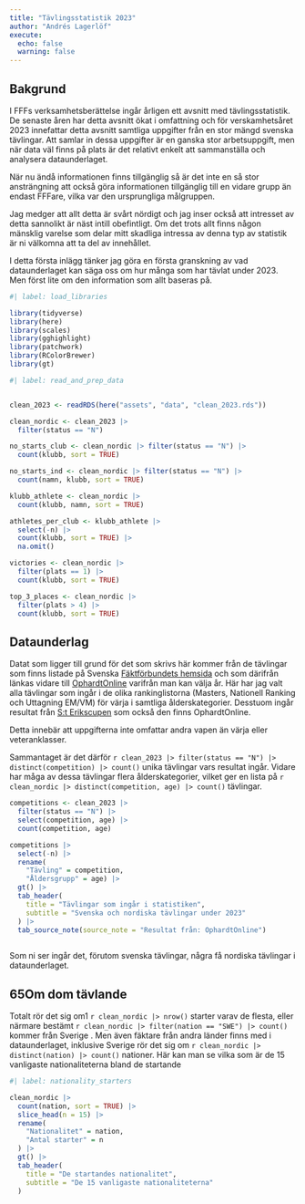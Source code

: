 ```yaml
---
title: "Tävlingsstatistik 2023"
author: "Andrés Lagerlöf"
execute: 
  echo: false
  warning: false
---
```


## Bakgrund

I FFFs verksamhetsberättelse ingår årligen ett avsnitt med tävlingsstatistik. De senaste åren har detta avsnitt ökat i omfattning och för verskamhetsåret 2023 innefattar detta avsnitt samtliga uppgifter från en stor mängd svenska tävlingar. Att samlar in dessa uppgifter är en ganska stor arbetsuppgift, men när data väl finns på plats är det relativt enkelt att sammanställa och analysera dataunderlaget.

När nu ändå informationen finns tillgänglig så är det inte en så stor ansträngning att också göra informationen tillgänglig till en vidare grupp än endast FFFare, vilka var den ursprungliga målgruppen.

Jag medger att allt detta är svårt nördigt och jag inser också att intresset av detta sannolikt är näst intill obefintligt. Om det trots allt finns någon mänsklig varelse som delar mitt skadliga intressa av denna typ av statistik är ni välkomna att ta del av innehållet.

I detta första inlägg tänker jag göra en första granskning av vad dataunderlaget kan säga oss om hur många som har tävlat under 2023. Men först lite om den information som allt baseras på.

```r
#| label: load_libraries

library(tidyverse)
library(here)
library(scales)
library(gghighlight)
library(patchwork)
library(RColorBrewer)
library(gt)
```

```r
#| label: read_and_prep_data


clean_2023 <- readRDS(here("assets", "data", "clean_2023.rds"))

clean_nordic <- clean_2023 |> 
  filter(status == "N")

no_starts_club <- clean_nordic |> filter(status == "N") |> 
  count(klubb, sort = TRUE)

no_starts_ind <- clean_nordic |> filter(status == "N") |> 
  count(namn, klubb, sort = TRUE)

klubb_athlete <- clean_nordic |>  
  count(klubb, namn, sort = TRUE)

athletes_per_club <- klubb_athlete |> 
  select(-n) |> 
  count(klubb, sort = TRUE) |> 
  na.omit()

victories <- clean_nordic |> 
  filter(plats == 1) |> 
  count(klubb, sort = TRUE)

top_3_places <- clean_nordic |> 
  filter(plats > 4) |> 
  count(klubb, sort = TRUE)
```

## Dataunderlag

Datat som ligger till grund för det som skrivs här kommer från de tävlingar som finns listade på Svenska [Fäktförbundets hemsida](https://svenskfaktning.se/landslag/svensk-ranking-och-uttagningskriterier/) och som därifrån länkas vidare till [OphardtOnline](https://fencing.ophardt.online/sv/search/rankings/3?season=2023) varifrån man kan välja år. Här har jag valt alla tävlingar som ingår i de olika rankinglistorna (Masters, Nationell Ranking och Uttagning EM/VM) för värja i samtliga ålderskategorier. Desstuom ingår resultat från [S:t Erikscupen](https://fencing.ophardt.online/sv/search/rankings/72) som också den finns OphardtOnline.

::: callout-important
Detta innebär att uppgifterna inte omfattar andra vapen än värja eller veteranklasser.
:::

Sammantaget är det därför `r clean_2023 |> filter(status == "N") |> distinct(competition) |> count()` unika tävlingar vars resultat ingår. Vidare har måga av dessa tävlingar flera ålderskategorier, vilket ger en lista på `r clean_nordic |> distinct(competition, age) |> count()` tävlingar.

```r
competitions <- clean_2023 |> 
  filter(status == "N") |> 
  select(competition, age) |>
  count(competition, age)

competitions |> 
  select(-n) |>
  rename(
    "Tävling" = competition,
    "Åldersgrupp" = age) |> 
  gt() |> 
  tab_header(
    title = "Tävlingar som ingår i statistiken",
    subtitle = "Svenska och nordiska tävlingar under 2023"
  ) |> 
  tab_source_note(source_note = "Resultat från: OphardtOnline")
  
```

Som ni ser ingår det, förutom svenska tävlingar, några få nordiska tävlingar i dataunderlaget.

## 65Om dom tävlande

Totalt rör det sig om1 `r clean_nordic |> nrow()` starter varav de flesta, eller närmare bestämt `r clean_nordic |> filter(nation == "SWE") |> count()` kommer från Sverige . Men även fäktare från andra länder finns med i dataunderlaget, inklusive Sverige rör det sig om `r clean_nordic |> distinct(nation) |> count()` nationer. Här kan man se vilka som är de 15 vanligaste nationaliteterna bland de startande

```r
#| label: nationality_starters

clean_nordic |> 
  count(nation, sort = TRUE) |> 
  slice_head(n = 15) |> 
  rename(
    "Nationalitet" = nation,
    "Antal starter" = n
  ) |> 
  gt() |> 
  tab_header(
    title = "De startandes nationalitet",
    subtitle = "De 15 vanligaste nationaliteterna"
  )
```
